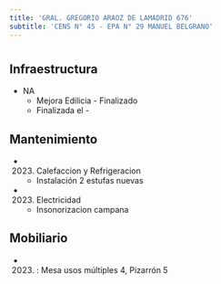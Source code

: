 ```yaml
---
title: 'GRAL. GREGORIO ARAOZ DE LAMADRID 676'
subtitle: 'CENS N° 45 - EPA N° 29 MANUEL BELGRANO'
---
```


#
## Infraestructura

* NA 
    + Mejora Edilicia - Finalizado 
    + Finalizada el - 






## Mantenimiento

*  (2023) Calefaccion y Refrigeracion 
    + Instalación 2 estufas nuevas

*  (2023) Electricidad 
    + Insonorizacion campana





## Mobiliario

*  (2023) : Mesa usos múltiples 4, Pizarrón 5 



